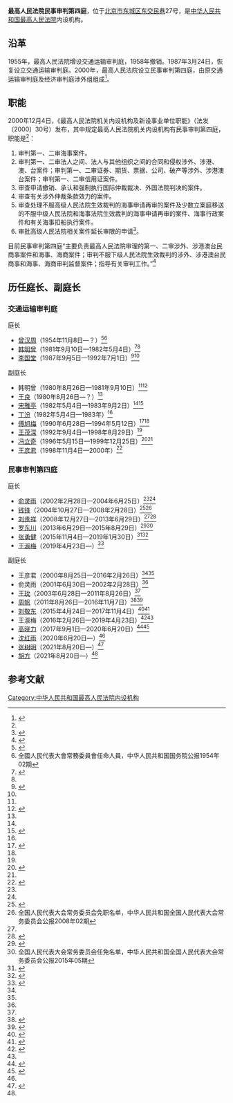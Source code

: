 {{Infobox PRCG
|机构名称=最高人民法院民事审判第四庭
|标志1=Red star.svg
|标志1说明=
|职位1=庭长
|人员1=[[王淑梅|王淑梅]]
|衔级1=[[一级高级法官|一级高级法官]]
|职位2=
|人员2=
|人数2=
|上级机构=[[中华人民共和国最高人民法院|中华人民共和国最高人民法院]]
|机构类型=最高人民法院内设机构
|行政级别=
|成立时间=
|地址1=[[北京市|北京市]][[东城区_(北京市)|东城区]][[东交民巷|东交民巷]]27号
|邮编1=
|电话0=
|电话1={{Tel|86|10|}}
|传真1=
|官网=
}}
'''最高人民法院民事审判第四庭'''，位于[[北京市|北京市]][[东城区_(北京市)|东城区]][[东交民巷|东交民巷]]27号，是[[中华人民共和国最高人民法院|中华人民共和国最高人民法院]]内设机构。

==沿革==
1955年，最高人民法院增设交通运输审判庭，1958年撤销。1987年3月24日，恢复设立交通运输审判庭。2000年，最高人民法院设立民事审判第四庭，由原交通运输审判庭及经济审判庭涉外组组成<ref name=jigoujsh>{{Cite web |url = http://rmfyb.chinacourt.org/paper/html/2014-11/23/content_90796.htm?div=-1 |title = 最高人民法院机构设置简史 |author =  |date = 2014-11-23 |publisher = 人民法院报 |language =  |accessdate =  |quote =  |archive-date = 2020-11-04 |archive-url = https://web.archive.org/web/20201104154950/http://rmfyb.chinacourt.org/paper/html/2014-11/23/content_90796.htm?div=-1 |dead-url = no }}</ref>。

==职能==
2000年12月4日，《最高人民法院机关内设机构及新设事业单位职能》（法发〔2000〕30号）发布，其中规定最高人民法院机关内设机构有民事审判第四庭，职能是<ref name=zhineng/>：
#审判第一、二审海事案件。
#审判第一、二审法人之间、法人与其他组织之间的合同和侵权涉外、涉港、澳、台案件；审判第一、二审证券、期货、票据、公司、破产等涉外、涉港澳台案件；审判第一、二审信用证案件。
#审查申请撤销、承认和强制执行国际仲裁裁决、外国法院判决的案件。
#审查有关涉外仲裁条款效力的案件。
#审查处理不服高级人民法院生效裁判的海事申请再审的案件及少数立案庭移送的不服中级人民法院和海事法院生效裁判的海事申请再审的案件、海事行政案件和有关海事扣船执行案件。
#审批高级人民法院相关案件延长审限的申请<ref name=zhineng>{{Cite web |url = http://www.pkulaw.cn/fulltext_form.aspx?Gid=124743 |title = 最高人民法院机关内设机构及新设事业单位职能 |author =  |date =  |publisher = 北大法宝 |language =  |accessdate = 2017-04-05 |quote =  |archive-date = 2020-05-09 |archive-url = https://web.archive.org/web/20200509020535/http://www.pkulaw.cn/fulltext_form.aspx?Gid=124743 |dead-url = no }}</ref>。

目前民事审判第四庭“主要负责最高人民法院审理的第一、二审涉外、涉港澳台民商事案件和海事、海商案件；审判不服下级人民法院生效裁判的涉外、涉港澳台民商事和海事、海商审判监督案件；指导有关审判工作。”<ref>{{Cite web  |url =http://www.court.gov.cn/jigou-fayuanjigou-zhineng-14.html  |title =民事审判第四庭  |author =  |date =  |publisher =中华人民共和国最高人民法院  |language =  |accessdate =2017-04-06  |quote =  |archive-date =2020-07-03  |archive-url =https://web.archive.org/web/20200703061347/http://www.court.gov.cn/jigou-fayuanjigou-zhineng-14.html  |dead-url =no  }}</ref>

==历任庭长、副庭长==
===交通运输审判庭===
{{col-begin}}
{{col-2}}
;庭长
*[[曾汉周|曾汉周]]（1954年11月8日—？）<ref>{{Cite web  |url =http://news.xinhuanet.com/news/20011012/911945B.htm  |title =曾汉周同志逝世  |author =  |date =2001-10-12  |publisher =新华网  |language =  |accessdate =  |quote =  |archive-date =2017-04-08  |archive-url =https://web.archive.org/web/20170408000217/http://news.xinhuanet.com/news/20011012/911945B.htm  |dead-url =no  }}</ref><ref>全國人民代表大會常務委員會任命人員，中华人民共和国国务院公报1954年02期</ref>
*[[韩明曾|韩明曾]]（1981年9月10日—1982年5月4日）<ref name=hanmz>{{Cite web |url = http://www.npc.gov.cn/wxzl/gongbao/2000-12/05/content_5001251.htm |title = 第五届全国人民代表大会常务委员会任免人员（1981年第3期公报） |author =  |date = 2000-12-05 |publisher = 中国人大网 |language =  |accessdate =  |quote =  |archive-date = 2014-11-13 |archive-url = https://web.archive.org/web/20141113071038/http://www.npc.gov.cn/wxzl/gongbao/2000-12/05/content_5001251.htm |dead-url = no }}</ref><ref name=songding/>
*[[李国堂|李国堂]]（1987年9月5日—1992年7月1日）<ref name=yjbsan>{{Cite web |url = http://www.npc.gov.cn/wxzl/wxzl/2004-02/09/content_327759.htm |title = 最高人民法院（1983年－1988年） |author =  |date = 2004-02-09 |publisher = 中国人大网 |language =  |accessdate =  |quote =  |archive-date = 2017-04-06 |archive-url = https://web.archive.org/web/20170406110934/http://www.npc.gov.cn/wxzl/wxzl/2004-02/09/content_327759.htm |dead-url = no }}</ref><ref name=yjbb/>

{{col-2}}
;副庭长
*韩明曾（1980年8月26日—1981年9月10日）<ref name=hanmz/><ref name=hanmzwang>{{Cite web |url = http://www.law-lib.com/law/law_view.asp?id=95050" |title = 第五届全国人民代表大会常务委员会任免人员（1980年8月26日） |author =  |date = 1980-08-26 |publisher = 法律图书馆 |language =  |accessdate =  |quote =  |archive-date = 2019-06-05 |archive-url = https://web.archive.org/web/20190605171632/http://www.law-lib.com/law/law_view.asp?id=95050%22 |dead-url = no }}</ref>
*[[王良_(最高法)|王良]]（1980年8月26日—？）<ref name=hanmzwang/>
*[[宋雅亭|宋雅亭]]（1982年5月4日—1983年9月2日）<ref name=yjbsan/><ref name=songding>{{Cite web |url = http://www.npc.gov.cn/wxzl/gongbao/2000-12/10/content_5001313.htm |title = 全国人民代表大会常务委员会关于任免的决议（1982年5月） |author =  |date = 2000-12-10 |publisher = 中国人大网 |language =  |accessdate =  |quote =  |archive-date = 2017-04-07 |archive-url = https://web.archive.org/web/20170407150217/http://www.npc.gov.cn/wxzl/gongbao/2000-12/10/content_5001313.htm |dead-url = no }}</ref>
*[[丁汾|丁汾]]（1982年5月4日—1983年）<ref name=songding/>
*[[傅旭梅|傅旭梅]]（1990年6月28日—1994年5月12日）<ref name=yjbb>{{Cite web |url = http://www.npc.gov.cn/wxzl/wxzl/2004-02/09/content_327758.htm |title = 最高人民法院（1988年－1992年） |author =  |date = 2004-02-09 |publisher = 中国人大网 |language =  |accessdate =  |quote =  |archive-date = 2019-10-19 |archive-url = https://web.archive.org/web/20191019101954/http://www.npc.gov.cn/wxzl/wxzl/2004-02/09/content_327758.htm |dead-url = no }}</ref><ref name=yjje/>
*[[王茂深|王茂深]]（1992年9月4日—1998年8月29日）<ref name=yjbb/>
*[[冯立奇|冯立奇]]（1996年5月15日—1999年12月25日）<ref name=yjje>{{Cite web |url = http://www.npc.gov.cn/wxzl/wxzl/2004-02/09/content_327757.htm |title = 最高人民法院（1992年－1997年） |author =  |date = 2004-02-09 |publisher = 中国人大网 |language =  |accessdate =  |quote =  |archive-date = 2020-05-09 |archive-url = https://web.archive.org/web/20200509020619/http://www.npc.gov.cn/wxzl/wxzl/2004-02/09/content_327757.htm |dead-url = no }}</ref><ref name=yjjb/>
*[[王彦君|王彦君]]（1998年11月4日—2000年）<ref name=yjjb>{{Cite web |url = http://www.npc.gov.cn/wxzl/wxzl/2004-02/09/content_327756.htm |title = 最高人民法院（1998年－2002年） |author =  |date = 2004-02-09 |publisher = 中国人大网 |language =  |accessdate =  |quote =  |archive-url = https://web.archive.org/web/20160306052226/http://www.npc.gov.cn/wxzl/wxzl/2004-02/09/content_327756.htm |archive-date = 2016-03-06 |dead-url = yes }}</ref>
{{col-end}}

===民事审判第四庭===
{{col-begin}}
{{col-2}}
;庭长
*[[俞灵雨|俞灵雨]]（2002年2月28日—2004年6月25日）<ref name=yjjb/><ref name=ellsan/>
*[[钱锋_(法官)|钱锋]]（2004年10月27日—2008年2月28日）<ref name=ellsan>{{Cite web |url = http://www.npc.gov.cn/wxzl/wxzl/2004-02/09/content_327755.htm |title = 最高人民法院（2003年－） |author =  |date = 2004-02-09 |publisher = 中国人大网 |language =  |accessdate =  |quote =  |archive-url = https://web.archive.org/web/20200416175657/http://www.npc.gov.cn/wxzl/wxzl/2004-02/09/content_327755.htm |archive-date = 2020-04-16 |dead-url = yes }}</ref><ref>全国人民代表大会常务委员会免职名单，中华人民共和国全国人民代表大会常务委员会公报2008年02期</ref>
*[[刘贵祥|刘贵祥]]（2008年12月27日—2013年6月29日）<ref name=luodongch/><ref>{{Cite web  |url =http://www.ce.cn/xwzx/gnsz/gdxw/200812/28/t20081228_17808720.shtml  |title =第十一届全国人民代表大会常务委员会第六次会议代表任免  |author =  |date =2008-12-28  |publisher =中国经济网  |language =  |accessdate =  |quote =  |archive-url =https://web.archive.org/web/20170407144812/http://www.ce.cn/xwzx/gnsz/gdxw/200812/28/t20081228_17808720.shtml  |archive-date =2017-04-07  |dead-url =yes  }}</ref>
*[[罗东川|罗东川]]（2013年6月29日—2015年8月29日）<ref name=luodongch>{{Cite web|url =http://www.zgpaw.com.cn/pabb/2013-06/30/c_124931794.htm|title =全国人民代表大会常务委员会任免名单|author =|date =2013-06-30|publisher =中国平安网|language =|accessdate =|quote =|archive-date =2017-04-07|archive-url =https://web.archive.org/web/20170407145242/http://www.zgpaw.com.cn/pabb/2013-06/30/c_124931794.htm|dead-url =yes}}</ref><ref>全国人民代表大会常务委员会任免名单，中华人民共和国全国人民代表大会常务委员会公报2015年05期</ref>
*[[张勇健|张勇健]]（2015年11月4日—2019年1月30日）<ref>{{Cite web |url = http://courtapp.chinacourt.org/fabu-xiangqing-15948.html |title = 周强：推动人民法院工作不断取得新的成效 |author =  |date = 2015-11-06 |publisher = 中华人民共和国最高人民法院 |language =  |accessdate =  |quote =  |archive-date = 2019-06-05 |archive-url = https://web.archive.org/web/20190605031902/http://courtapp.chinacourt.org/fabu-xiangqing-15948.html |dead-url = no }}</ref><ref>{{Cite web|url=http://www.npc.gov.cn/npc/c30834/201901/29461772561946d9a62dbe8fc2c6e538.shtml|title=全国人民代表大会常务委员会任免名单（2019年1月30日第十三届全国人民代表大会常务委员会第八次会议通过）|date=2019-01-30|publisher=中国人大网|access-date=2021-08-20|archive-date=2021-08-20|archive-url=https://web.archive.org/web/20210820162951/http://www.npc.gov.cn/npc/c30834/201901/29461772561946d9a62dbe8fc2c6e538.shtml|dead-url=no}}</ref>
*[[王淑梅|王淑梅]]（2019年4月23日—）<ref name="npc20190423">{{Cite web|url=http://www.npc.gov.cn/npc/c30834/201904/90bc04a5f21c4531b461083e9b5354ce.shtml|title=全国人民代表大会常务委员会任免名单（2019年4月23日第十三届全国人民代表大会常务委员会第十次会议通过）|date=2019-04-23|publisher=中国人大网|access-date=2021-08-20|archive-date=2019-09-24|archive-url=https://web.archive.org/web/20190924030016/http://www.npc.gov.cn/npc/c30834/201904/90bc04a5f21c4531b461083e9b5354ce.shtml|dead-url=no}}</ref>

{{col-2}}
;副庭长
*王彦君（2000年8月25日—2016年2月26日）<ref name=yjjb/><ref name=wangshumei/>
*俞灵雨（2001年6月30日—2002年2月28日）<ref name=yjjb/>
*[[王玧|王玧]]（2003年6月28日—2011年8月26日）<ref name=ellsan/>
*[[周帆|周帆]]（2011年8月26日—2016年11月7日）<ref>{{Cite web  |url =http://news.xinhuanet.com/politics/2011-08/28/c_121922385.htm  |title =全国人民代表大会常务委员会任免名单  |author =  |date =2011-08-28  |publisher =新华网  |language =  |accessdate =  |quote =  |archive-date =2012-06-19  |archive-url =https://web.archive.org/web/20120619013135/http://news.xinhuanet.com/politics/2011-08/28/c_121922385.htm  |dead-url =no  }}</ref><ref>{{Cite web |url = http://www.legaldaily.com.cn/leader/content/2016-11/08/content_6868579.htm?node=34080 |title = 全国人民代表大会常务委员会任免名单 |author =  |date = 2016-11-08 |publisher = 法制网 |language =  |accessdate =  |quote =  |archive-date = 2019-06-08 |archive-url = https://web.archive.org/web/20190608201934/http://www.legaldaily.com.cn/leader/content/2016-11/08/content_6868579.htm?node=34080 |dead-url = no }}</ref>
*[[刘敬东|刘敬东]]（2015年4月24日—2017年11月4日）<ref>{{Cite web  |url =http://www.court.gov.cn/fabu-xiangqing-14422.html  |title =全国人民代表大会常务委员会任免名单  |author =  |date =2015-04-25  |publisher =中华人民共和国最高人民法院  |language =  |accessdate =  |quote =  |archive-date =2019-06-05  |archive-url =https://web.archive.org/web/20190605053842/http://www.court.gov.cn/fabu-xiangqing-14422.html  |dead-url =no  }}</ref><ref name=daichlin>{{Cite web |url = http://www.thepaper.cn/newsDetail_forward_1850552 |title = 戴长林不再担任最高人民法院审判委员会委员、审判员职务 |author =  |date = 2017-11-04 |publisher = 澎湃新闻 |language =  |accessdate =  |quote =  |archive-date = 2019-06-11 |archive-url = https://web.archive.org/web/20190611140332/http://www.thepaper.cn/newsDetail_forward_1850552 |dead-url = no }}</ref>
*王淑梅（2016年2月26日—2019年4月23日）<ref name=wangshumei>{{Cite web  |url =http://www.court.gov.cn/fabu-xiangqing-16902.html  |title =全国人民代表大会常务委员会任免名单  |author =  |date =2016-02-29  |publisher =中华人民共和国最高人民法院  |language =  |accessdate =  |quote =  |archive-date =2020-09-30  |archive-url =https://web.archive.org/web/20200930184438/http://www.court.gov.cn/fabu-xiangqing-16902.html  |dead-url =no  }}</ref><ref name="npc20190423" />
*[[高晓力|高晓力]]（2017年9月1日—2020年6月20日）<ref>{{Cite web  |url =http://www.npc.gov.cn/npc/xinwen/2017-09/01/content_2028076.htm  |title =全国人民代表大会常务委员会任免名单  |author =  |date =2017-09-01  |publisher =中国人大网  |language =  |accessdate =  |quote =  |archive-url =https://web.archive.org/web/20180224113334/http://www.npc.gov.cn/npc/xinwen/2017-09/01/content_2028076.htm  |archive-date =2018-02-24  |dead-url =yes  }}</ref><ref name="npc20200620">{{Cite web|url=http://www.npc.gov.cn/npc/c30834/202006/7a0770aea089440d9e12b94b714e8af0.shtml|title=全国人民代表大会常务委员会任免名单（2020年6月20日第十三届全国人民代表大会常务委员会第十九次会议通过）|date=2020-06-20|publisher=中国人大网|access-date=2021-03-06|archive-date=2020-09-24|archive-url=https://web.archive.org/web/20200924205338/http://www.npc.gov.cn/npc/c30834/202006/7a0770aea089440d9e12b94b714e8af0.shtml|dead-url=no}}</ref>
*[[沈红雨|沈红雨]]（2020年6月20日—）<ref name="npc20200620" />
*[[张树明|张树明]]（2021年8月20日—）<ref name="npc20210820">{{Cite web|url=http://www.npc.gov.cn/npc/c30834/202108/b02b177e1b0d42e8b533d240102af9a9.shtml|title=全国人民代表大会常务委员会任免名单（2021年8月20日第十三届全国人民代表大会常务委员会第三十次会议通过）|date=2021-08-20|publisher=中国人大网|access-date=2021-08-20|archive-date=2021-08-20|archive-url=https://web.archive.org/web/20210820145759/http://www.npc.gov.cn/npc/c30834/202108/b02b177e1b0d42e8b533d240102af9a9.shtml|dead-url=no}}</ref>
*[[胡方|胡方]]（2021年8月20日—）<ref name="npc20210820" />
{{col-end}}

==参考文献==
{{Reflist|2}}

{{中华人民共和国法院|最}}
[[Category:中华人民共和国最高人民法院内设机构|Category:中华人民共和国最高人民法院内设机构]]